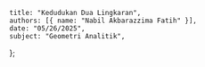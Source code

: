     title: "Kedudukan Dua Lingkaran",
    authors: [{ name: "Nabil Akbarazzima Fatih" }],
    date: "05/26/2025",
    subject: "Geometri Analitik",
};